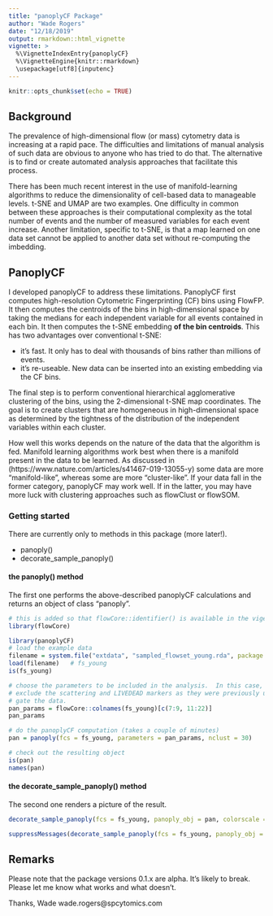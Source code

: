 ```yaml
---
title: "panoplyCF Package"
author: "Wade Rogers"
date: "12/18/2019"
output: rmarkdown::html_vignette
vignette: >
  %\VignetteIndexEntry{panoplyCF}
  %\VignetteEngine{knitr::rmarkdown}
  \usepackage[utf8]{inputenc}
---
```


```r
knitr::opts_chunk$set(echo = TRUE)
```

## Background

The prevalence of high-dimensional flow (or mass) cytometry data is increasing at a rapid pace.
The difficulties and limitations of manual analysis of such data are obvious to anyone who has
tried to do that.  The alternative is to find or create automated analysis approaches that
facilitate this process.

There has been much recent interest in the use of manifold-learning algorithms to reduce the
dimensionality of cell-based data to manageable levels.  t-SNE and UMAP are two examples.
One difficulty in common between these approaches is their computational complexity
as the total number of events and the number of measured variables for each event increase.
Another limitation, specific to t-SNE, is that a map learned on one data set cannot
be applied to another data set without re-computing the imbedding.

## PanoplyCF
I developed panoplyCF to address these limitations.  PanoplyCF first computes high-resolution 
Cytometric Fingerprinting (CF) bins using FlowFP.  It then computes the centroids of the bins
in high-dimensional space by taking the medians for each independent variable for all
events contained in each bin.  It then computes the t-SNE embedding **of the bin
centroids**.  This has two advantages over conventional t-SNE:

* it's fast.  It only has to deal with thousands of bins rather than millions of events.
* it's re-useable.  New data can be inserted into an existing embedding via the CF bins.

The final step is to perform conventional hierarchical agglomerative clustering of the
bins, using the 2-dimensional t-SNE map coordinates.  The goal is to create clusters
that are homogeneous in high-dimensional space as determined by the tightness of 
the distribution of the independent variables within each cluster.

How well this works depends on the nature of the data that the algorithm is fed. Manifold
learning algorithms work best when there is a manifold present in the data to be learned.
As discussed in (https://www.nature.com/articles/s41467-019-13055-y) some data are
more "manifold-like", whereas some are more "cluster-like".  If your data fall in the
former category, panoplyCF may work well.  If in the latter, you may have more luck
with clustering approaches such as flowClust or flowSOM.

### Getting started

There are currently only to methods in this package (more later!).

* panoply()
* decorate_sample_panoply()

#### the panoply() method
The first one performs the above-described panoplyCF calculations and returns an object of class "panoply".

```r
# this is added so that flowCore::identifier() is available in the vigette environment
library(flowCore)
```

```r
library(panoplyCF)
# load the example data
filename = system.file("extdata", "sampled_flowset_young.rda", package = "panoplyCF")
load(filename)   # fs_young
is(fs_young)

# choose the parameters to be included in the analysis.  In this case,
# exclude the scattering and LIVEDEAD markers as they were previously used to 
# gate the data.
pan_params = flowCore::colnames(fs_young)[c(7:9, 11:22)]
pan_params

# do the panoplyCF computation (takes a couple of minutes)
pan = panoply(fcs = fs_young, parameters = pan_params, nclust = 30)

# check out the resulting object
is(pan)
names(pan)
```

#### the decorate_sample_panoply() method
The second one renders a picture of the result.

```r
decorate_sample_panoply(fcs = fs_young, panoply_obj = pan, colorscale = FALSE)
```

```r

suppressMessages(decorate_sample_panoply(fcs = fs_young, panoply_obj = pan, colorscale = FALSE))
```

## Remarks
Please note that the package versions 0.1.x are alpha.  It's likely to break.  Please let 
me know what works and what doesn't.

Thanks,
Wade
wade.rogers@spcytomics.com


